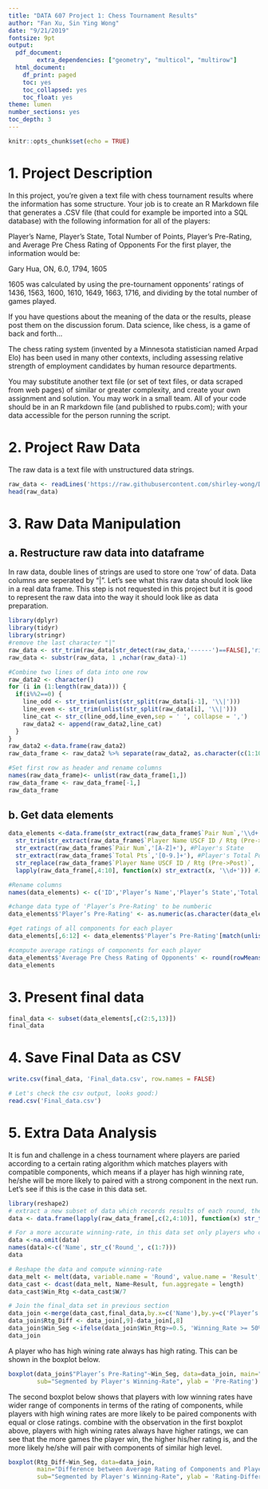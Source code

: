 ---
title: "DATA 607 Project 1: Chess Tournament Results"
author: "Fan Xu, Sin Ying Wong"
date: "9/21/2019"
fontsize: 9pt
output:
  pdf_document:
        extra_dependencies: ["geometry", "multicol", "multirow"]
  html_document:
    df_print: paged
    toc: yes
    toc_collapsed: yes
    toc_float: yes
theme: lumen
number_sections: yes
toc_depth: 3
---

```{r setup, include=FALSE}
knitr::opts_chunk$set(echo = TRUE)
```

# 1. Project Description
In this project, you’re given a text file with chess tournament results where the information has some structure. Your
job is to create an R Markdown file that generates a .CSV file (that could for example be imported into a SQL database)
with the following information for all of the players:

Player’s Name, Player’s State, Total Number of Points, Player’s Pre-Rating, and Average Pre Chess Rating of Opponents
For the first player, the information would be:

Gary Hua, ON, 6.0, 1794, 1605

1605 was calculated by using the pre-tournament opponents’ ratings of 1436, 1563, 1600, 1610, 1649, 1663, 1716, and
dividing by the total number of games played.

If you have questions about the meaning of the data or the results, please post them on the discussion forum. Data
science, like chess, is a game of back and forth…

The chess rating system (invented by a Minnesota statistician named Arpad Elo) has been used in many other contexts,
including assessing relative strength of employment candidates by human resource departments.

You may substitute another text file (or set of text files, or data scraped from web pages) of similar or greater
complexity, and create your own assignment and solution. You may work in a small team. All of your code should be in
an R markdown file (and published to rpubs.com); with your data accessible for the person running the script.

# 2. Project Raw Data
The raw data is a text file with unstructured data strings.
```{r Project Row Data}
raw_data <- readLines('https://raw.githubusercontent.com/shirley-wong/Data-607/master/tournamentinfo.txt')
head(raw_data)
```


# 3. Raw Data Manipulation
## a. Restructure raw data into dataframe
In raw data, double lines of strings are used to store one 'row' of data. Data columns are seperated by "|". Let's see what this raw data should look like in a real data frame. This step is not requested in this project but it is good to represent the raw data into the way it should look like as data preparation.
```{r Restructure raw data into dataframe}
library(dplyr)
library(tidyr)
library(stringr)
#remove the last character "|"
raw_data <- str_trim(raw_data[str_detect(raw_data,'------')==FALSE],'right')
raw_data <- substr(raw_data, 1 ,nchar(raw_data)-1)

#Combine two lines of data into one row
raw_data2 <- character()
for (i in (1:length(raw_data))) {
  if(i%%2==0) {
    line_odd <- str_trim(unlist(str_split(raw_data[i-1], '\\|')))
    line_even <- str_trim(unlist(str_split(raw_data[i], '\\|')))
    line_cat <- str_c(line_odd,line_even,sep = ' ', collapse = ',')
    raw_data2 <- append(raw_data2,line_cat)
  }
}
raw_data2 <-data.frame(raw_data2)
raw_data_frame <- raw_data2 %>% separate(raw_data2, as.character(c(1:10)), sep = ',', extra = 'drop')

#Set first row as header and rename columns
names(raw_data_frame)<- unlist(raw_data_frame[1,])
raw_data_frame <- raw_data_frame[-1,]
raw_data_frame
```

## b. Get data elements
```{r Get data elements}
data_elements <-data.frame(str_extract(raw_data_frame$`Pair Num`,'\\d+'), #Player's ID
  str_trim(str_extract(raw_data_frame$`Player Name USCF ID / Rtg (Pre->Post)`,'[A-Z ]+\\b')), #Player's Name
  str_extract(raw_data_frame$`Pair Num`,'[A-Z]+'), #Player's State
  str_extract(raw_data_frame$`Total Pts`,'[0-9.]+'), #Player's Total Points
  str_replace(raw_data_frame$`Player Name USCF ID / Rtg (Pre->Post)`, '[A-z0-9 [:PUNCT:]]+\\/ R\\: *([0-9]+)([A-Z0-9]+)? *.+', '\\1'), #player's Rating
  lapply(raw_data_frame[,4:10], function(x) str_extract(x, '\\d+'))) #IDs of components

#Rename columns
names(data_elements) <- c('ID','Player’s Name','Player’s State','Total Number of Points','Player’s Pre-Rating','Round 1','Round 2','Round 3','Round 4','Round 5','Round 6','Round 7')

#change data type of 'Player’s Pre-Rating' to be numberic 
data_elements$'Player’s Pre-Rating' <- as.numeric(as.character(data_elements$'Player’s Pre-Rating'))

#get ratings of all components for each player
data_elements[,6:12] <- data_elements$'Player’s Pre-Rating'[match(unlist(data_elements[,6:12]),data_elements$ID)]

#compute average ratings of components for each player
data_elements$'Average Pre Chess Rating of Opponents' <- round(rowMeans(data_elements[,6:12],na.rm = TRUE),0)
data_elements
```

# 3. Present final data
```{r Present final data}
final_data <- subset(data_elements[,c(2:5,13)])
final_data
```

# 4. Save Final Data as CSV
```{r Save Final Data}
write.csv(final_data, 'Final_data.csv', row.names = FALSE)

# Let's check the csv output, looks good:)
read.csv('Final_data.csv')
```

# 5. Extra Data Analysis
It is fun and challenge in a chess tournament where players are paried according to a certain rating algorithm which matches players with compatible components, which means if a player has high winning rate, he/she will be more likely to paired with a strong component in the next run. Let's see if this is the case in this data set.
```{r Extra Data Analysis}
library(reshape2)
# extract a new subset of data which records results of each round, then compute the wining-rate of each player. 
data <- data.frame(lapply(raw_data_frame[,c(2,4:10)], function(x) str_trim(str_extract(str_trim(x),'^[A-z ]{2,}'))),stringsAsFactors = FALSE)

# For a more accurate winning-rate, in this data set only players who completed all 7 rounds of game are selected.
data <-na.omit(data)
names(data)<-c('Name', str_c('Round_', c(1:7)))
data

# Reshape the data and compute winning-rate
data_melt <- melt(data, variable.name = 'Round', value.name = 'Result', id.vars = c('Name'))
data_cast <- dcast(data_melt, Name~Result, fun.aggregate = length)
data_cast$Win_Rtg <-data_cast$W/7

# Join the final_data set in previous section
data_join <-merge(data_cast,final_data,by.x=c('Name'),by.y=c('Player’s Name'))
data_join$Rtg_Diff <- data_join[,9]-data_join[,8]
data_join$Win_Seg <-ifelse(data_join$Win_Rtg>=0.5, 'Winning_Rate >= 50%', 'Winning_Rate < 50%')
data_join
```

A player who has high wining rate always has high rating. This can be shown in the boxplot below.
```{r boxplot1}
boxplot(data_join$"Player’s Pre-Rating"~Win_Seg, data=data_join, main="Player's Pre-Rating", 
        sub="Segmented by Player's Winning-Rate", ylab = 'Pre-Rating')
```

The second boxplot below shows that players with low winning rates have wider range of components in terms of the rating of components, while players with high wining rates are more likely to be paired components with equal or close ratings. combine with the observation in the first boxplot above, players with high wining rates always have higher ratings, we can see that the more games the player win, the higher his/her rating is, and the more likely he/she will pair with components of similar high level.
```{r boxplot2}
boxplot(Rtg_Diff~Win_Seg, data=data_join,
        main="Difference between Average Rating of Components and Player's Rating",
        sub="Segmented by Player's Winning-Rate", ylab = 'Rating-Difference')
```